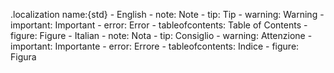 <!-- stdlib localization table -->

.localization name:{std}
    - English
        - note: Note
        - tip: Tip
        - warning: Warning
        - important: Important
        - error: Error
        - tableofcontents: Table of Contents
        - figure: Figure
    - Italian
        - note: Nota
        - tip: Consiglio
        - warning: Attenzione
        - important: Importante
        - error: Errore
        - tableofcontents: Indice
        - figure: Figura